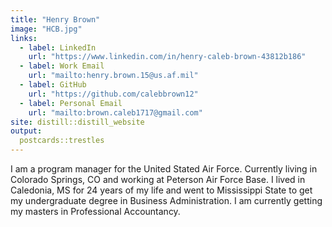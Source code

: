 ```yaml
---
title: "Henry Brown"
image: "HCB.jpg"
links:
  - label: LinkedIn
    url: "https://www.linkedin.com/in/henry-caleb-brown-43812b186"
  - label: Work Email
    url: "mailto:henry.brown.15@us.af.mil"
  - label: GitHub
    url: "https://github.com/calebbrown12"
  - label: Personal Email
    url: "mailto:brown.caleb1717@gmail.com"
site: distill::distill_website
output:
  postcards::trestles
---
```

 
I am a program manager for the United Stated Air Force. Currently living in Colorado Springs, CO and working at Peterson Air Force Base. I lived in Caledonia, MS for 24 years of my life and went to Mississippi State to get my undergraduate degree in Business Administration. I am currently getting my masters in Professional Accountancy. 